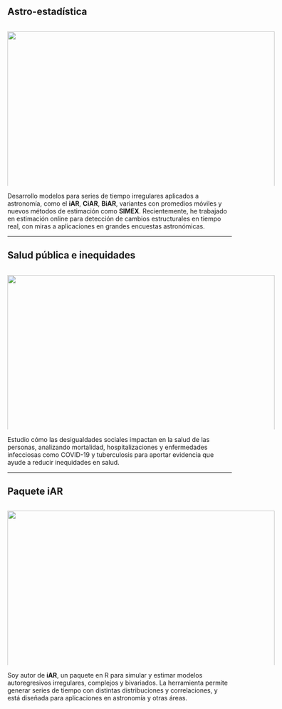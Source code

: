 <style>
.img-container {
  width: 600px;      /* ancho fijo */
  height: 360px;     /* alto fijo */
  margin: auto;      /* centra el bloque */
  overflow: hidden;  /* recorta lo que sobra */
}

.img-container img {
  width: 100%;
  height: 100%;
  object-fit: cover; /* ajusta sin deformar */
}
</style>

<div class="research-grid">

<h2>Astro-estadística</h2>
<div class="img-container">
  <a href="astro/index.qmd">
    <img src="astro.jpg">
  </a>
</div>
<p>
Desarrollo modelos para series de tiempo irregulares aplicados a astronomía, como el <b>iAR</b>, <b>CiAR</b>, <b>BiAR</b>, variantes con promedios móviles y nuevos métodos de estimación como <b>SIMEX</b>. Recientemente, he trabajado en estimación online para detección de cambios estructurales en tiempo real, con miras a aplicaciones en grandes encuestas astronómicas.
</p>

<hr>

<h2>Salud pública e inequidades</h2>
<div class="img-container">
  <a href="PH/index.qmd">
    <img src="PH.png">
  </a>
</div>
<p>
Estudio cómo las desigualdades sociales impactan en la salud de las personas, analizando mortalidad, hospitalizaciones y enfermedades infecciosas como COVID-19 y tuberculosis para aportar evidencia que ayude a reducir inequidades en salud.
</p>

<hr>

<h2>Paquete iAR</h2>
<div class="img-container">
  <a href="iAR/index.qmd">
    <img src="iAR.jpg">
  </a>
</div>
<p>
Soy autor de <b>iAR</b>, un paquete en R para simular y estimar modelos autoregresivos irregulares, complejos y bivariados. La herramienta permite generar series de tiempo con distintas distribuciones y correlaciones, y está diseñada para aplicaciones en astronomía y otras áreas.
</p>

</div>